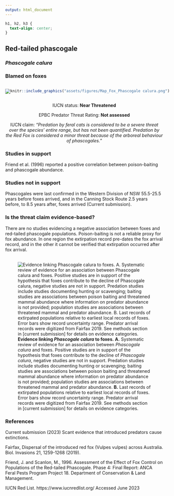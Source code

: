 ```yaml
---
output: html_document
---
```

```css
h1, h2, h3 {
  text-align: center;
}
```

## **Red-tailed phascogale**
### *Phascogale calura*
### Blamed on foxes

:::: {style="display: flex;"}

[![](assets/photos/Phascogale calura.png)](https://www.inaturalist.org/photos/354983?size=original)

::: {}

:::

::: {}
  ```r
  knitr::include_graphics("assets/figures/Map_Fox_Phascogale calura.png")
  ```
:::

::::
<center>
IUCN status: **Near Threatened**

EPBC Predator Threat Rating: **Not assessed**

IUCN claim: *"Predation by feral cats is considered to be a severe threat over the species' entire range, but has not been quantified. Predation by the Red Fox is considered a minor threat because of the arboreal behaviour of phascogales."*

</center>

### Studies in support

Friend et al. (1996) reported a positive correlation between poison-baiting and phascogale abundance.

### Studies not in support

Phascogales were last confirmed in the Western Division of NSW 55.5-25.5 years before foxes arrived, and in the Canning Stock Route 2.5 years before, to 8.5 years after, foxes arrived (Current submission).

### Is the threat claim evidence-based?

There are no studies evidencing a negative association between foxes and red-tailed phascogale populations. Poison-baiting is not a reliable proxy for fox abundance. In one region the extirpation record pre-dates the fox arrival record, and in the other it cannot be verified that extirpation occurred after fox arrival.
<br>
<br>

![**Evidence linking *Phascogale calura* to foxes.** **A.** Systematic review of evidence for an association between *Phascogale calura* and foxes. Positive studies are in support of the hypothesis that foxes contribute to the decline of *Phascogale calura*, negative studies are not in support. Predation studies include studies documenting hunting or scavenging; baiting studies are associations between poison baiting and threatened mammal abundance where information on predator abundance is not provided; population studies are associations between threatened mammal and predator abundance. **B.** Last records of extirpated populations relative to earliest local records of foxes. Error bars show record uncertainty range. Predator arrival records were digitized from Fairfax 2019. See methods section in [current submission] for details on evidence categories.](assets/figures/Main_Evidence_Fox_Phascogale calura.png)

### References



Current submission (2023) Scant evidence that introduced predators cause extinctions.

Fairfax, Dispersal of the introduced red fox (Vulpes vulpes) across Australia. Biol. Invasions 21, 1259-1268 (2019).

Friend, J. and Scanlon, M., 1996. Assessment of the Effect of Fox Control on Populations of the Red-tailed Phascogale. Phase 4: Final Report: ANCA Feral Pests Program Project 18. Department of Conservation & Land Management.

IUCN Red List. https://www.iucnredlist.org/ Accessed June 2023

